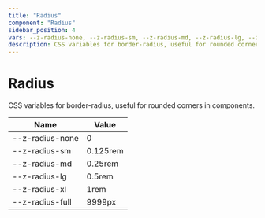 ```yaml
--- 
title: "Radius"
component: "Radius"
sidebar_position: 4
vars: --z-radius-none, --z-radius-sm, --z-radius-md, --z-radius-lg, --z-radius-xl, --z-radius-full
description: CSS variables for border-radius, useful for rounded corners in components. 
--- 
```


# Radius

CSS variables for border-radius, useful for rounded corners in components.


| Name | Value |
|------|-------|
| --z-radius-none | 0  | 
| --z-radius-sm | 0.125rem  | 
| --z-radius-md | 0.25rem  | 
| --z-radius-lg | 0.5rem  | 
| --z-radius-xl | 1rem  | 
| --z-radius-full | 9999px  | 

